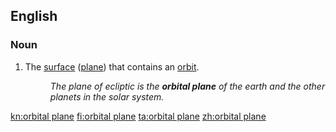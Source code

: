 ==English==

===Noun===
{{en-noun|head=[[orbital]] [[plane]]}}

# {{lb|en|astronomy}} The [[surface]] ([[plane]]) that contains an [[orbit]].
#: ''The plane of ecliptic is the '''orbital plane''' of the earth and the other planets in the solar system.''

[[kn:orbital plane]]
[[fi:orbital plane]]
[[ta:orbital plane]]
[[zh:orbital plane]]